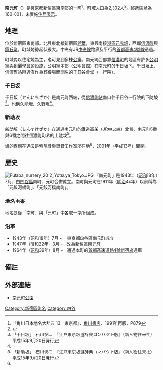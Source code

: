 {{Pathnav|日本|東京都|新宿區|name=南元町|frame=1}}
{{Infobox Settlement
|official_name = 南元町
|native_name =
|settlement_type = [[町|町]]
|image_skyline = Minami-motomachi Shinjuku Tokyo 2012.JPG
|imagesize = 200px
|image_caption =
|image_flag =
|image_seal =
| image_map =
| map_caption =
| pushpin_map =
|subdivision_type = [[國家|國家]]
|subdivision_name = [[File:Flag_of_Japan.svg|border]] [[日本|日本]]
|subdivision_type1 = [[都道府縣|都道府縣]]
|subdivision_name1 = [[File:Flag_of_Tokyo_Prefecture.svg|25px]] [[東京都|東京都]]
|subdivision_type2 = [[東京都區部|特別區]]
|subdivision_name2 = [[File:Flag_of_Shinjuku,_Tokyo.svg|25px]] [[新宿區|新宿區]]
|established_title =
|established_date =
|government_type =
|leader_title =
|leader_name =
|area_magnitude =
|area_total_sq_mi =
|area_total_km2 =
|area_land_sq_mi =
|area_land_km2 =
|area_urban_sq_mi =
|area_urban_km2 =
|area_metro_km2 =
|area_metro_sq_mi =
|population_as_of= 2013年（平成25年）8月1日
|population_footnotes =
|population_total = 2302
|population_urban =
|population_metro =
|population_density_sq_mi =
|population_density_km2 =
| timezone = [[日本標準時間|JST]]
| utc_offset = +9
|timezone_DST =
|utc_offset_DST =
|latd=|latm=|lats=|latNS=
|longd=|longm=|longs=|longEW=
|elevation_footnotes=
|elevation_m =
|elevation_ft =
|postal_code_type = [[郵遞區號|郵遞區號]]
|postal_code = 160-001
|area_code =
|website =
|footnotes =
}}
'''南元町'''（{{jpn|j=南元町|hg=みなみもとまち|rm=Minami-motomachi|f=y}}）是[[東京都|東京都]][[新宿區|新宿區]]東南部的一町<ref name="kado">『角川日本地名大辞典 13　東京都』、[[角川書店|角川書店]]、1991年再版、P879 </ref>。町域人口為2,302人<ref>{{Cite web |url=http://www.city.shinjuku.lg.jp/content/000130038.xls |title=新宿区　住民基本台帳の町丁別世帯数及び男女別人口（日本人と外国人の合計） |accessdate=2013-08-09 |archive-date=2014-08-19 |archive-url=https://web.archive.org/web/20140819083633/http://www.city.shinjuku.lg.jp/content/000130038.xls |dead-url=no }}</ref>。[[郵遞區號|郵遞區號]]為160-001，未實施[[住居表示|住居表示]]。

== 地理 ==
位於新宿區東南部。北與東北接新宿區[[若葉_(新宿區)|若葉]]，東與南接[[港區_(東京都)|港區]][[元赤坂|元赤坂]]，西鄰[[信濃町_(新宿區)|信濃町]]與[[霞丘町|霞丘町]]。町域地勢起伏很大。中央有JR[[中央線快速|中央線]]路廊及平行的[[首都高速4號線|首都高速4號線]]通過。

町域内以住宅地為主，也可見到多棟[[公寓|公寓]]。南元町西部靠[[信濃町_(新宿區)|信濃町]]的地區有許多[[公明黨|公明黨]]與[[創價學會|創價學會]]的設施，公明黨本部（公明會館）在南元町的千日坂下。千日坂上、[[信濃町站|信濃町站]]附近有作為[[葬儀場|葬儀場]]而聞名的千日谷會堂（一行院）。

=== 千日坂 ===
千日坂（せんにちざか）是南元町西端，從[[信濃町站|信濃町站]]南口往千日谷一行院的下陡坡<ref name="ishikawa4">「千日坂」　石川悌二　『江戸東京坂道辞典コンパクト版』（新人物往来社）　平成15年9月20日発行</ref>。也稱久能坂、久野坂<ref name="ishikawa4"/>。

=== 新助坂 ===
新助坂（しんすけざか）在通過南元町的鐵道高架（[[中央線|JR中央線]]）北側、南元町5番與6番之間往[[信濃町_(新宿區)|信濃町]]町界的上陡坡<ref name="ishikawa3">「新助坂」　石川悌二　『江戸東京坂道辞典コンパクト版』（新人物往来社）　平成15年9月20日発行</ref>。

坂的西側在過去是[[索尼音樂錄音工作室|索尼音樂錄音工作室]]所在地<ref name="ishikawa3"/>，2001年（[[平成|平成]]13年）關閉。

== 歷史 ==
[[File:Futaba_nursery_2012_Yotsuya_Tokyo.JPG|thumb]]
「南元町」是1943年（[[昭和|昭和]]18年）7月，由[[四谷區|四谷區]]南町、元町合併成立。南町與元町在1911年（[[明治|明治]]44年）以前稱為「元鮫河橋町」、「元鮫河橋南町」。

=== 地名由來 ===
地名是從「南町」與「元町」中各取一字所組成。

=== 沿革 ===
*1943年（[[昭和|昭和]]18年）7月 - 　東京都四谷區南元町成立
*1947年（[[昭和|昭和]]22年）3月 -　改為[[新宿區|新宿區]]南元町
*1964年（[[昭和|昭和]]39年）8月 -　通過本町的[[首都高速道路4號新宿線|首都高速道路4號新宿線]]通車

== 備註 ==
{{reflist}}

== 外部連結 ==
*[http://www.city.shinjuku.lg.jp/seikatsu/midori05_001015.html 南元町公園] {{Wayback|url=http://www.city.shinjuku.lg.jp/seikatsu/midori05_001015.html |date=20191102070407 }}

{{新宿區的町名}}

{{DEFAULTSORT:Minamimotomachi}}
[[Category:新宿區町名|Category:新宿區町名]]
[[Category:四谷|Category:四谷]]